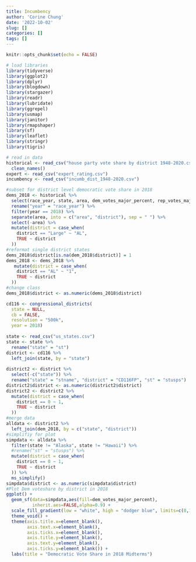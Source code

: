 ```yaml
---
title: Incumbency
author: 'Corine Chung'
date: '2022-10-02'
slug: []
categories: []
tags: []
---
```


```r
knitr::opts_chunk$set(echo = FALSE)

# load libraries
library(tidyverse)
library(ggplot2)
library(dplyr)
library(blogdown)
library(stargazer)
library(readr)
library(lubridate)
library(ggrepel)
library(usmap)
library(janitor)
library(rmapshaper)
library(sf)
library(leaflet)
library(stringr)
library(tigris)

# read in data 
historical <- read_csv("house party vote share by district 1948-2020.csv") %>% 
  clean_names()
expert <- read_csv("expert_rating.csv")
incumbency <- read_csv("incumb_dist_1948-2020.csv")

#subset for district level democratic vote share in 2018
dems_2018 <- historical %>% 
  select(race_year, state, area, dem_votes_major_percent, rep_votes_major_percent, rep_votes, dem_votes, rep_status, dem_status, winner_party) %>% 
  rename("year" = "race_year") %>% 
  filter(year == 2018) %>%
  separate(area, into = c("area", "district"), sep = " ") %>% 
  select(-area) %>% 
  mutate(district = case_when(
    district == "Large" ~ "AL",
    TRUE ~ district
  ))
#reformat single district states 
dems_2018$district[is.na(dem_2018$district)] = 1
dems_2018 <- dems_2018 %>%
   mutate(district = case_when(
    district == "AL" ~ "1",
    TRUE ~ district
  ))
#change class
dems_2018$district <- as.numeric(dems_2018$district)
```

```r
cd116 <- congressional_districts(
  state = NULL,
  cb = FALSE,
  resolution = "500k",
  year = 2018)
  
state <- read_csv("us_states.csv")
state <- state %>%
  rename("state" = "st")
district <- cd116 %>%
  left_join(state, by = "state")
  
district2 <- district %>%
  select(-c("state")) %>%
  rename("state" = "stname", "district" = "CD116FP", "st" = "stusps")
district2$district <- as.numeric(district2$district)
district2 <- district2 %>%
  mutate(district = case_when(
    district == 0 ~ 1,
    TRUE ~ district
  ))
#merge data 
alldata <- district2 %>%
  left_join(dem_2018, by = c("state", "district"))
#simplifiy for plot
simpdata <- alldata %>%
  filter(state != "Alaska", state != "Hawaii") %>%
  #rename("st" = "stusps") %>%
  mutate(district = case_when(
    district == 0 ~ 1,
    TRUE ~ district
  )) %>%
  ms_simplify()
simpdata$district <- as.numeric(simpdata$district)
#Plot Dem voteshare by district in 2018
ggplot() + 
  geom_sf(data=simpdata,aes(fill=dem_votes_major_percent),
          inherit.aes=FALSE,alpha=0.9) + 
  scale_fill_gradient(low = "white", high = "dodger blue", limits=c(0,100), name = "Vote Share Percentage") +
  theme_void() +
  theme(axis.title.x=element_blank(),
        axis.text.x=element_blank(),
        axis.ticks.x=element_blank(),
        axis.title.y=element_blank(),
        axis.text.y=element_blank(),
        axis.ticks.y=element_blank()) +
  labs(title = "Democratic Vote Share in 2018 Midterms")
```